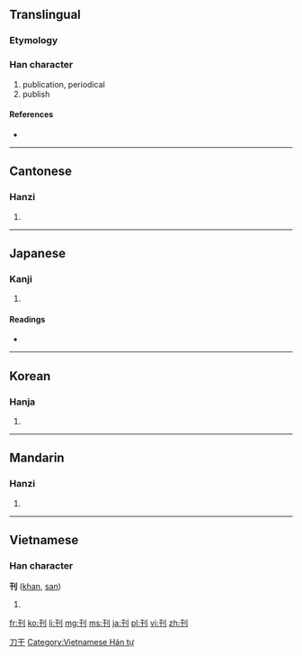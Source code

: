 {{also|栞|判}}
==Translingual==

===Etymology===
{{Han compound|刀|t1=knife|alt1=刂|干|ls=psc|c1=s|c2=p}}

===Han character===
{{Han char|rn=18|rad=刀|as=03|sn=5|four=1240<sub>0</sub>|canj=一十中弓 (MJLN)}}

# publication, periodical
# publish

====References====
* {{Han ref|kx=0136.160|dkj=01865|dj=0307.120|hdz=10323.140|uh=520A|ud=21002|bh=A55A|bd=42330}}

----

==Cantonese==

===Hanzi===
{{yue-hanzi|jyut=|y=hon1, hon2}}

# {{defn|lang=yue|sort=刀03}}

----

==Japanese==

===Kanji===
{{ja-kanji|grade=5|rs=刀03}}

# {{defn|lang=ja|sort=刀03}}

====Readings====
* {{ja-readings|on=[[かん]] (kan)|kun=[[けずる]] (kezuru), [[きざむ]] (kizamu)}}

----

==Korean==

===Hanja===
{{ko-hanja|hangeul=간|rv=gan|mr=kan}}

# {{defn|lang=ko|sort=刀03}}

[[Category:CJKV simplified characters which already existed as traditional characters|刀干]]

----

==Mandarin==

===Hanzi===
{{cmn-hanzi|pin=[[kān]] ([[kan1]])|wg=k'an<sup>1</sup>}}

# {{defn|lang=cmn|sort=刀03}}

----

==Vietnamese==

===Han character===
'''刊''' ([[khan]], [[san]])

# {{defn|lang=vi}}

[[Category:Vietnamese Hán tự]]

[[fr:刊]]
[[ko:刊]]
[[li:刊]]
[[mg:刊]]
[[ms:刊]]
[[ja:刊]]
[[pl:刊]]
[[vi:刊]]
[[zh:刊]]